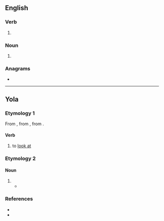 {{also|lõoke|Lõoke}}
==English==

===Verb===
{{en-verb}}

# {{obsolete spelling of|en|look}}

===Noun===
{{en-noun}}

# {{obsolete spelling of|en|look}}

===Anagrams===
* {{anagrams|en|a=ekloo|okole}}

----

==Yola==

===Etymology 1===
From {{inh|yol|enm|loken}}, from {{inh|yol|ang|lōcian}}, from {{inh|yol|gmw-pro|*lōkōn}}.

====Verb====
{{head|yol|verb}}

# to [[look at]]

===Etymology 2===

====Noun====
{{head|yol|noun}}

# {{alt form|yol|lhuck}}
#* {{quote-book|yol|year=1927|chapter=ZONG O DHREE YOLA MYTHENS|line=2|title=THE ANCIENT DIALECT OF THE BARONIES OF FORTH AND BARGY, COUNTY WEXFORD|passage=Had '''looke'''.|translation=Had '''luck'''.}}

===References===
* {{R:Poole 1867|page=54}}
* {{R:Browne 1927|page=131}}